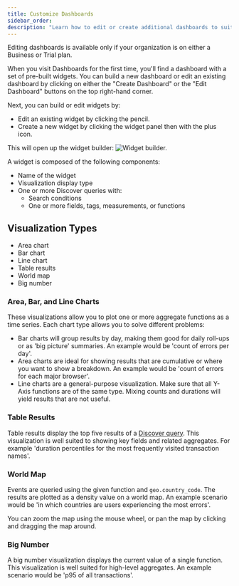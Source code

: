 ```yaml
---
title: Customize Dashboards
sidebar_order:
description: "Learn how to edit or create additional dashboards to suit your organization's needs."
---
```


<Note>

Editing dashboards is available only if your organization is on either a Business or Trial plan.

</Note>

When you visit Dashboards for the first time, you'll find a dashboard with a set of pre-built widgets. You can build a new dashboard or edit an existing dashboard by clicking on either the "Create Dashboard" or the "Edit Dashboard" buttons on the top right-hand corner.

Next, you can build or edit widgets by:

- Edit an existing widget by clicking the pencil.
- Create a new widget by clicking the widget panel then with the plus icon.

This will open up the widget builder:
![Widget builder.](widget_builder.png)

A widget is composed of the following components:

- Name of the widget
- Visualization display type
- One or more Discover queries with:
  - Search conditions
  - One or more fields, tags, measurements, or functions

## Visualization Types

- Area chart
- Bar chart
- Line chart
- Table results
- World map
- Big number


### Area, Bar, and Line Charts

These visualizations allow you to plot one or more aggregate functions as
a time series. Each chart type allows you to solve different problems:

- Bar charts will group results by day, making them good for daily roll-ups or
  as 'big picture' summaries. An example would be 'count of errors per day'.
- Area charts are ideal for showing results that are cumulative or where you want to
  show a breakdown. An example would be 'count of errors for each major browser'.
- Line charts are a general-purpose visualization. Make sure that
  all Y-Axis functions are of the same type. Mixing counts and durations will
  yield results that are not useful.

### Table Results

Table results display the top five results of a [Discover query](/product/discover-queries/). This
visualization is well suited to showing key fields and related aggregates. For
example 'duration percentiles for the most frequently visited transaction
names'.

### World Map

Events are queried using the given function and `geo.country_code`. The results are plotted as a density value
on a world map. An example scenario would be 'in which countries are users experiencing the most errors'.

You can zoom the map using the mouse wheel, or pan the map by clicking and dragging the map around.

### Big Number

A big number visualization displays the current value of a single function. This visualization is well
suited for high-level aggregates. An example scenario would be 'p95 of all
transactions'.

